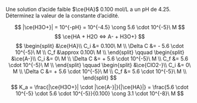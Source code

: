 ::: {.Exercise data-latex=""}

Une solution d’acide faible $\ce{HA}$ 0.100 mol/L a un pH de 4.25. Déterminez la valeur de la constante d’acidité.
\vspace{\stretch{1}}

:::

::: {.Answer data-latex=""}

$$
|\ce{H3O+}| = 10^{-pH} = 10^{-4.5} \cong 5.6 \cdot 10^{-5}\ M
$$
$$
\ce{HA + H2O <=> A- + H3O+}
$$
$$
\begin{split}
&\ce{HA}\\
C_i &= 0.100\ M \\
\Delta C &= - 5.6 \cdot 10^{-5}\ M \\
C_f &\approx 0.100\ M \\
\end{split}
\qquad
\begin{split}
&\ce{A-}\\
C_i &= 0\ M \\
\Delta C &= + 5.6 \cdot 10^{-5}\ M \\
C_f &= 5.6 \cdot 10^{-5}\ M \\
\end{split}
\qquad
\begin{split}
&\ce{ClO2-}\\
C_i &= 0\ M \\
\Delta C &= + 5.6 \cdot 10^{-5}\ M \\
C_f &= 5.6 \cdot 10^{-5}\ M \\
\end{split}
$$
$$
K_a = \frac{|\ce{H3O+}| \cdot |\ce{A-}|}{|\ce{HA}|} = \frac{5.6 \cdot 10^{-5} \cdot 5.6 \cdot 10^{-5}}{0.100} \cong 3.1 \cdot 10^{-8}\ M
$$

:::
